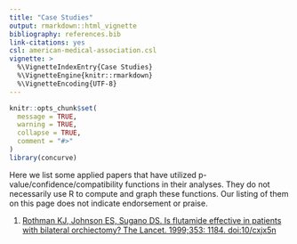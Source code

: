 ```yaml
---
title: "Case Studies"
output: rmarkdown::html_vignette
bibliography: references.bib
link-citations: yes
csl: american-medical-association.csl
vignette: >
  %\VignetteIndexEntry{Case Studies}
  %\VignetteEngine{knitr::rmarkdown}
  %\VignetteEncoding{UTF-8}
---
```


```r
knitr::opts_chunk$set(
  message = TRUE,
  warning = TRUE,
  collapse = TRUE,
  comment = "#>"
)
library(concurve)
```

Here we list some applied papers that have utilized p-value/confidence/compatibility functions in their analyses. They do not necessarily use R to compute and graph these functions. Our listing of them on this page does not indicate endorsement or praise.

1. [Rothman KJ, Johnson ES, Sugano DS. Is flutamide effective in patients with bilateral orchiectomy? The Lancet. 1999;353: 1184. doi:10/cxjx5n](https://doi.org/10/cxjx5n)
